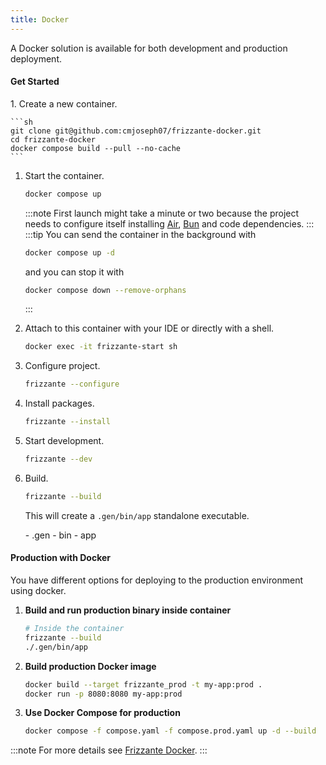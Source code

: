 ```yaml
---
title: Docker
---
```



A Docker solution is available for both development and production deployment.

#### Get Started

<Steps>
1. Create a new container.

    ```sh
    git clone git@github.com:cmjoseph07/frizzante-docker.git
    cd frizzante-docker
    docker compose build --pull --no-cache
    ```

1. Start the container.

    ```sh
    docker compose up
    ```
    :::note
    First launch might take a minute or two because the 
    project needs to configure itself installing [Air](https://github.com/air-verse/air), [Bun](https://bun.sh/) and code dependencies.
    :::
    :::tip
    You can send the container in the background with
    ```sh
    docker compose up -d
    ```
    and you can stop it with
    ```sh
    docker compose down --remove-orphans
    ```
    :::

1. Attach to this container with your IDE or directly with a shell.

    ```sh
    docker exec -it frizzante-start sh
    ```

1. Configure project.

    ```sh
    frizzante --configure
    ```

1. Install packages.

    ```sh
    frizzante --install
    ```
1. Start development.

    ```sh
    frizzante --dev
    ```

1. Build.

    ```sh
    frizzante --build
    ```

    This will create a `.gen/bin/app` standalone executable.

    <FileTree>
       - .gen
          - bin
             - app
    </FileTree>
</Steps>

#### Production with Docker

You have different options for deploying to the production environment using docker.

1. **Build and run production binary inside container**

    ```sh
    # Inside the container
    frizzante --build
    ./.gen/bin/app
    ```

1. **Build production Docker image**

    ```sh
    docker build --target frizzante_prod -t my-app:prod .
    docker run -p 8080:8080 my-app:prod
    ```

1. **Use Docker Compose for production**

    ```sh
    docker compose -f compose.yaml -f compose.prod.yaml up -d --build
    ```

:::note
For more details see [Frizzante Docker](https://github.com/cmjoseph07/frizzante-docker).
:::